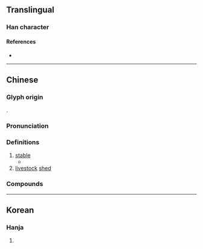 {{also|厩|廐|廏}}
{{character info}}
==Translingual==

===Han character===
{{Han char|rn=53|rad=广|as=11|sn=14|four=00247|canj=IAIE}}

====References====
* {{Han ref|kx=0348.361|dj=0660.130|hdz=20899.091|uh=5EC4|ud=24260|bh=B45C|bd=46172}}

----

==Chinese==
{{zh-forms|s=厩|t2=廐|t3=厩|alt=𢋁,廏,𠤙}}

===Glyph origin===
{{Han etym}}
{{Han compound|广|㲃|ls=psc|c1=s|c2=p|t1=house}}.

===Pronunciation===
{{zh-pron
|m=jiù
|c=gau3
|mc=y
|oc=y
|cat=n
}}

===Definitions===
{{zh-hanzi}}

# [[stable]] {{gloss|for horses}}
#* {{zh-x|庖 有 肥 肉，廄 有 肥 馬，民 有 飢 色，野 有 餓莩{piǎo}，此 率{shuài} 獸 而 食 人 也。|In your '''kitchen''' there is fat meat; in your stables there are fat horses. But your people have the look of hunger, and on the wilds there are those who have died of famine. This is leading on beasts to devour men.|CL|ref=Mengzi}}
# [[livestock]] [[shed]]

===Compounds===
{{zh-der|中廄|外廄|廄人|廄副|廄卒|廄圉|廄將|廄尹|廄庫|廄庾|廄律|廄牧|廄置|廄肥|廄芻|廄苑|廄長|廄閑|廄養|廄騶|釁廄|閑廄|閑廄使|馬廄}}

----

==Korean==

===Hanja===
{{ko-hanja|hangeul=구|rv=gu|mr=ku}}

# {{rfdef|ko|sort=广11}}